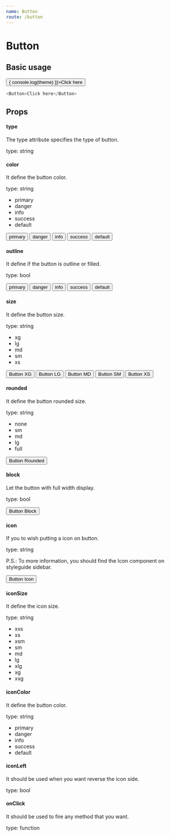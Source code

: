 ```yaml
---
name: Button
route: /button
---
```



# Button

## Basic usage

<ThemeProvider theme={theme}>
    <Button color="default" onClick={() => { console.log(theme) }}>Click here</Button>
</ThemeProvider>

```js
<Button>Click here</Button>
```

## Props

#### **type**

The type attribute specifies the type of button.

type: string

#### **color**

It define the button color.

type: string

- primary
- danger
- info
- success
- default

<Playground>
    <ThemeProvider theme={theme}>
        <div>
            <Button color="primary">primary</Button>
            <Button color="danger">danger</Button>
            <Button color="info">info</Button>
            <Button color="success">success</Button>
            <Button color="default">default</Button>
        </div>
    </ThemeProvider>
</Playground>

#### **outline**

It define if the button is outline or filled.

type: bool

<Playground>
    <ThemeProvider theme={theme}>
        <div>
            <Button color="primary" outline>primary</Button>
            <Button color="danger" outline>danger</Button>
            <Button color="info" outline>info</Button>
            <Button color="success" outline>success</Button>
            <Button color="default" outline>default</Button>
        </div>
    </ThemeProvider>
</Playground>

#### **size**

It define the button size.

type: string

- xg
- lg
- md
- sm
- xs

<Playground>
    <ThemeProvider theme={theme}>
        <div>
            <Button color="primary" size="xg">Button XG</Button>
            <Button color="primary" size="lg">Button LG</Button>
            <Button color="primary" size="md">Button MD</Button>
            <Button color="primary" size="sm">Button SM</Button>
            <Button color="primary" size="xs">Button XS</Button>
        </div>
    </ThemeProvider>
</Playground>

#### **rounded**

It define the button rounded size.

type: string

- none
- sm
- md
- lg
- full

<Playground>
    <ThemeProvider theme={theme}>
        <Button color="primary" rounded="lg">Button Rounded</Button>
    </ThemeProvider>
</Playground>

#### **block**

Let the button with full width display.

type: bool

<Playground>
    <ThemeProvider theme={theme}>
        <Button color="primary" block>Button Block</Button>
    </ThemeProvider>
</Playground>

#### **icon**

If you to wish putting a icon on button.

type: string

P.S.: To more information, you should find the Icon component on styleguide sidebar.

<Playground>
    <ThemeProvider theme={theme}>
        <Button color="primary" icon="arrow-right2" iconSize="md" iconColor="white">Button Icon</Button>
    </ThemeProvider>
</Playground>

#### **iconSize**

It define the icon size.

type: string

- xxs
- xs
- xsm
- sm
- md
- lg
- xlg
- xg
- xxg

#### **iconColor**

It define the button color.

type: string

- primary
- danger
- info
- success
- default

#### **iconLeft**

It should be used when you want reverse the icon side.

type: bool

#### **onClick**

It should be used to fire any method that you want.

type: function